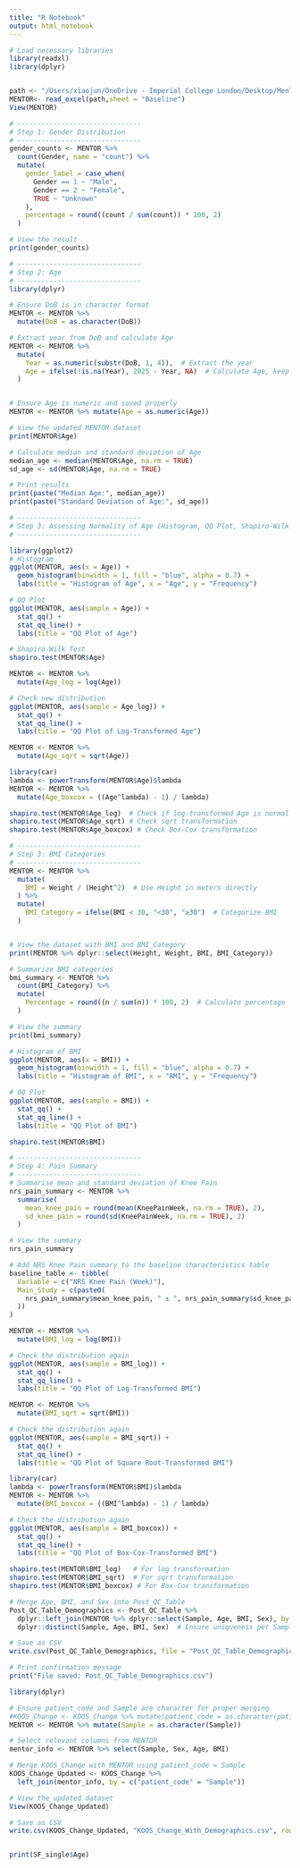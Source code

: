 ```yaml
---
title: "R Notebook"
output: html_notebook
---
```


```r
# Load necessary libraries
library(readxl)
library(dplyr)


path <- "/Users/xiaojun/OneDrive - Imperial College London/Desktop/MenTOR_Export_2024-11-14_anonymised set.xlsx"
MENTOR<- read_excel(path,sheet = "Baseline")
View(MENTOR)
```

```r
# -------------------------------
# Step 1: Gender Distribution
# -------------------------------
gender_counts <- MENTOR %>%
  count(Gender, name = "count") %>%
  mutate(
    gender_label = case_when(
      Gender == 1 ~ "Male",
      Gender == 2 ~ "Female",
      TRUE ~ "Unknown"
    ),
    percentage = round((count / sum(count)) * 100, 2)
  )

# View the result
print(gender_counts)
```

```r
# -------------------------------
# Step 2: Age
# -------------------------------
library(dplyr)

# Ensure DoB is in character format
MENTOR <- MENTOR %>%
  mutate(DoB = as.character(DoB))

# Extract year from DoB and calculate Age
MENTOR <- MENTOR %>%
  mutate(
    Year = as.numeric(substr(DoB, 1, 4)),  # Extract the year
    Age = ifelse(!is.na(Year), 2025 - Year, NA)  # Calculate Age, keep NA if Year is missing
  )


# Ensure Age is numeric and saved properly
MENTOR <- MENTOR %>% mutate(Age = as.numeric(Age))

# View the updated MENTOR dataset
print(MENTOR$Age)

# Calculate median and standard deviation of Age
median_age <- median(MENTOR$Age, na.rm = TRUE)
sd_age <- sd(MENTOR$Age, na.rm = TRUE)

# Print results
print(paste("Median Age:", median_age))
print(paste("Standard Deviation of Age:", sd_age))


```


```r
# -------------------------------
# Step 3: Assessing Normality of Age (Histogram, QQ Plot, Shapiro-Wilk Test)
# -------------------------------

library(ggplot2)
# Histogram
ggplot(MENTOR, aes(x = Age)) +
  geom_histogram(binwidth = 1, fill = "blue", alpha = 0.7) +
  labs(title = "Histogram of Age", x = "Age", y = "Frequency")

# QQ Plot
ggplot(MENTOR, aes(sample = Age)) +
  stat_qq() +
  stat_qq_line() +
  labs(title = "QQ Plot of Age")

# Shapiro-Wilk Test
shapiro.test(MENTOR$Age)
```
```r
MENTOR <- MENTOR %>%
  mutate(Age_log = log(Age))

# Check new distribution
ggplot(MENTOR, aes(sample = Age_log)) +
  stat_qq() +
  stat_qq_line() +
  labs(title = "QQ Plot of Log-Transformed Age")

MENTOR <- MENTOR %>%
  mutate(Age_sqrt = sqrt(Age))

library(car)
lambda <- powerTransform(MENTOR$Age)$lambda
MENTOR <- MENTOR %>%
  mutate(Age_boxcox = ((Age^lambda) - 1) / lambda)

shapiro.test(MENTOR$Age_log)  # Check if log-transformed Age is normal
shapiro.test(MENTOR$Age_sqrt) # Check sqrt transformation
shapiro.test(MENTOR$Age_boxcox) # Check Box-Cox transformation


```


```r
# -------------------------------
# Step 3: BMI Categories
# -------------------------------
MENTOR <- MENTOR %>%
  mutate(
    BMI = Weight / (Height^2)  # Use Height in meters directly
  ) %>%
  mutate(
    BMI_Category = ifelse(BMI < 30, "<30", "≥30")  # Categorize BMI
  )


# View the dataset with BMI and BMI_Category
print(MENTOR %>% dplyr::select(Height, Weight, BMI, BMI_Category))

# Summarize BMI categories
bmi_summary <- MENTOR %>%
  count(BMI_Category) %>%
  mutate(
    Percentage = round((n / sum(n)) * 100, 2)  # Calculate percentage
  )

# View the summary
print(bmi_summary)

```

```r
# Histogram of BMI
ggplot(MENTOR, aes(x = BMI)) +
  geom_histogram(binwidth = 1, fill = "blue", alpha = 0.7) +
  labs(title = "Histogram of BMI", x = "BMI", y = "Frequency")

# QQ Plot
ggplot(MENTOR, aes(sample = BMI)) +
  stat_qq() +
  stat_qq_line() +
  labs(title = "QQ Plot of BMI")

shapiro.test(MENTOR$BMI)

```




```r
# -------------------------------
# Step 4: Pain Summary
# -------------------------------
# Summarise mean and standard deviation of Knee Pain
nrs_pain_summary <- MENTOR %>%
  summarise(
    mean_knee_pain = round(mean(KneePainWeek, na.rm = TRUE), 2),
    sd_knee_pain = round(sd(KneePainWeek, na.rm = TRUE), 2)
  )

# View the summary
nrs_pain_summary

# Add NRS Knee Pain summary to the baseline characteristics table
baseline_table <- tibble(
  Variable = c("NRS Knee Pain (Week)"),
  Main_Study = c(paste0(
    nrs_pain_summary$mean_knee_pain, " ± ", nrs_pain_summary$sd_knee_pain
  ))
)

```

```r
MENTOR <- MENTOR %>%
  mutate(BMI_log = log(BMI))

# Check the distribution again
ggplot(MENTOR, aes(sample = BMI_log)) +
  stat_qq() +
  stat_qq_line() +
  labs(title = "QQ Plot of Log-Transformed BMI")

MENTOR <- MENTOR %>%
  mutate(BMI_sqrt = sqrt(BMI))

# Check the distribution again
ggplot(MENTOR, aes(sample = BMI_sqrt)) +
  stat_qq() +
  stat_qq_line() +
  labs(title = "QQ Plot of Square Root-Transformed BMI")

library(car)
lambda <- powerTransform(MENTOR$BMI)$lambda
MENTOR <- MENTOR %>%
  mutate(BMI_boxcox = ((BMI^lambda) - 1) / lambda)

# Check the distribution again
ggplot(MENTOR, aes(sample = BMI_boxcox)) +
  stat_qq() +
  stat_qq_line() +
  labs(title = "QQ Plot of Box-Cox-Transformed BMI")

shapiro.test(MENTOR$BMI_log)   # For log transformation
shapiro.test(MENTOR$BMI_sqrt)  # For sqrt transformation
shapiro.test(MENTOR$BMI_boxcox) # For Box-Cox transformation

```

```r
# Merge Age, BMI, and Sex into Post_QC_Table
Post_QC_Table_Demographics <- Post_QC_Table %>%
  dplyr::left_join(MENTOR %>% dplyr::select(Sample, Age, BMI, Sex), by = "Sample") %>%
  dplyr::distinct(Sample, Age, BMI, Sex)  # Ensure uniqueness per Sample

# Save as CSV
write.csv(Post_QC_Table_Demographics, file = "Post_QC_Table_Demographics.csv", row.names = FALSE)

# Print confirmation message
print("File saved: Post_QC_Table_Demographics.csv")

```


```r
library(dplyr)

# Ensure patient_code and Sample are character for proper merging
#KOOS_Change <- KOOS_Change %>% mutate(patient_code = as.character(patient_code))#
MENTOR <- MENTOR %>% mutate(Sample = as.character(Sample))

# Select relevant columns from MENTOR
mentor_info <- MENTOR %>% select(Sample, Sex, Age, BMI)

# Merge KOOS_Change with MENTOR using patient_code = Sample
KOOS_Change_Updated <- KOOS_Change %>%
  left_join(mentor_info, by = c("patient_code" = "Sample"))

# View the updated dataset
View(KOOS_Change_Updated)

# Save as CSV
write.csv(KOOS_Change_Updated, "KOOS_Change_With_Demographics.csv", row.names = FALSE)



```

```r
print(SF_single$Age)
```

